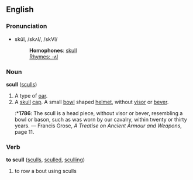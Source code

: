 ==English==
===Pronunciation===
*skŭl, /skʌl/, /skVl/
*:'''Homophones''': [[skull]]
*:[[Rhymes:English:-ʌl|Rhymes: -ʌl]]

===Noun===
'''scull''' ([[sculls]])

# A type of [[oar]].
# A [[skull]] [[cap]].  A small [[bowl]] shaped [[helmet]], without [[visor]] or [[bever]].
#:*'''1786''':  The scull is a head piece, without visor or bever, resembling a bowl or bason, such as was worn by our cavalry, within twenty or thirty years. &mdash; Francis Grose, ''A Treatise on Ancient Armour and Weapons'', page 11.

===Verb===
'''to scull''' ([[sculls]], [[sculled]], [[sculling]])

# to row a bout using sculls